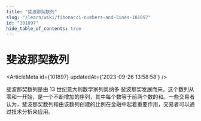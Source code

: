 ```yaml
---
title: "斐波那契数列"
slug: "/learn/wiki/fibonacci-numbers-and-lines-101897"
id: "101897"
hide_table_of_contents: true
---
```



# 斐波那契数列

<ArticleMeta id={101897} updatedAt={'2023-09-26 13:58:58'} />
<div className='border-solid border-b border-t-0 my-4 border-[var(--ifm-color-gray-300)]' />

斐波那契数列是由 13 世纪意大利数学家列奥纳多·斐波那契发展而来。这个数列从零和一开始，是一个不断增加的序列，其中每个数等于前两个数的和。一些交易者认为，斐波那契数列和由该数列创建的比例在金融中起着重要作用，交易者可以通过技术分析来应用。
